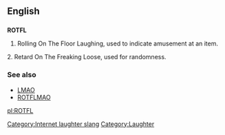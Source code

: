 ==English==

==={{initialism}}===
'''ROTFL'''

# Rolling On The Floor Laughing, used to indicate amusement at an item.

2. Retard On The Freaking Loose, used for randomness.

===See also===
*[[LMAO]]
*[[ROTFLMAO]]

[[Category:Internet laughter slang]]
[[Category:Laughter]]

[[pl:ROTFL]]